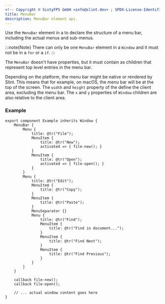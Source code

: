 ```yaml
---
<!-- Copyright © SixtyFPS GmbH <info@slint.dev> ; SPDX-License-Identifier: MIT -->
title: MenuBar
description: MenuBar element api.
---
```


Use the `MenuBar` element in a <Link type="Window" /> to declare the structure of a menu bar, including the actual
menus and sub-menus.

:::note{Note}
There can only be one `MenuBar` element in a `Window` and it must not be in a `for` or a `if`.
:::

The `MenuBar` doesn't have properties, but it must contain <Link type="Menu" /> as children that represent top level entries in the menu bar.

Depending on the platform, the menu bar might be native or rendered by Slint.
This means that for example, on macOS, the menu bar will be at the top of the screen.
The `width` and `height` property of the <Link type="Window" /> define the client area, excluding the menu bar.
The `x` and `y` properties of `Window` children are also relative to the client area.

### Example

```slint
export component Example inherits Window {
    MenuBar {
        Menu {
            title: @tr("File");
            MenuItem {
                title: @tr("New");
                activated => { file-new(); }
            }
            MenuItem {
                title: @tr("Open");
                activated => { file-open(); }
            }
        }
        Menu {
            title: @tr("Edit");
            MenuItem {
                title: @tr("Copy");
            }
            MenuItem {
                title: @tr("Paste");
            }
            MenuSeparator {}
            Menu {
                title: @tr("Find");
                MenuItem {
                    title: @tr("Find in document...");
                }
                MenuItem {
                    title: @tr("Find Next");
                }
                MenuItem {
                    title: @tr("Find Previous");
                }
            }
        }
    }

    callback file-new();
    callback file-open();

    // ... actual window content goes here
}
```
